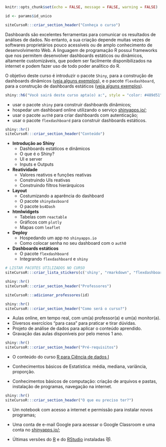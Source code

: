 ```r
knitr::opts_chunk$set(echo = FALSE, message = FALSE, warning = FALSE)

id <- params$id_unico
```

```r
siteCursoR:::criar_section_header("Conheça o curso") 
```

Dashboards são excelentes ferramentas para comunicar os resultados de análises de dados. No entanto, a sua criação depende muitas vezes de softwares proprietários pouco acessíveis ou de amplo conhecimento de desenvolvimento Web.
A linguagem de programação R possui frameworks que nos permitem desenvolver dashboards estáticos ou dinâmicos, altamente customizáveis, que podem ser facilmente disponibilizados na internet e podem fazer uso de todo poder analítico do R.

O objetivo deste curso é introduzir o pacote `Shiny`, para a construção de dashboards dinâmicos ([veja alguns exemplos](https://shiny.rstudio.com/gallery/)), e o pacote `flexdashboard`, para a construção de dashboards estáticos ([veja alguns exemplos](https://rmarkdown.rstudio.com/flexdashboard/examples.html)).

```r
shiny::h6("Você sairá deste curso apta(o) a:", style = "color: #489d51")
```

::: {.voce-saira}
- usar o pacote `shiny` para construir dashboards dinâmicos;
- hospedar um dashboard online utilizando o serviço [shinyapps.io/](https://www.shinyapps.io/);
- usar o pacote `auth0` para criar dashboards com autenticação;
- usar o pacote `flexdashboard` para construir dashboards estáticos.
:::


```r
shiny::hr()
siteCursoR:::criar_section_header("Conteúdo")
```

::: {.row}

:::: {.column-esq}
- **Introdução ao Shiny**
  - Dashboards estáticos e dinâmicos
  - O que é o Shiny?
  - UI e server
  - Inputs e Outputs
- **Reatividade**
  - Valores reativos e funções reativas
  - Construindo UIs reativas
  - Construindo filtros hierárquicos
- **Layout**
  - Costumizando a aparência do dashboard
  - O pacote `shinydasboard`
  - O pacote `bs4Dash`
- **htmlwidgets**
  - Tabelas com `reactable`
  - Gráficos com `plotly`
  - Mapas com `leaflet`
- **Deploy**
  - Hospedando um app no `shinyapps.io`
  - Como colocar senha no seu dashboard com o `auth0`
- **Dashboards estáticos**
  - O pacote `flexdashboard`
  - Integrando `flexdashboard` e `shiny`
::::

:::: {.column-dir}

::::: {.row .justify-content-center}
```r
# LISTAR PACOTES UTILIZADOS NO CURSO
siteCursoR:::criar_lista_stickers(c('shiny', "rmarkdown", "flexdashboard", "auth0", ""))
```
:::::

:::: 

:::


```r
shiny::hr()
siteCursoR:::criar_section_header("Professores")
```

```r
siteCursoR:::adicionar_professores(id)
```

```r
shiny::hr()
siteCursoR:::criar_section_header("Como será o curso?")
```

- Aulas online, em tempo real, com um(a) professor(a) e um(a) monitor(a). 
- Diversos exercícios "para casa" para praticar e tirar dúvidas.
- Projeto de análise de dados para aplicar o conteúdo aprendido.
- Gravação das aulas disponíveis por pelo menos 1 ano.

```r
shiny::hr()
siteCursoR:::criar_section_header("Pré-requisitos") 
```


- O conteúdo do curso [R para Ciência de dados I](https://www.curso-r.com/cursos/r4ds-1)

- Conhecimentos básicos de Estatística: média, mediana, variância, proporção.

- Conhecimentos básicos de computação: criação de arquivos e pastas, instalação de programas, navegação na internet.

```r
shiny::hr()
siteCursoR:::criar_section_header("O que eu preciso ter?")
```

- Um notebook com acesso a internet e permissão para instalar novos programas;

- Uma conta de e-mail Google para acessar o Google Classroom e uma conta no [shinyapps.io/](https://www.shinyapps.io/);

-  Últimas versões do [R](https://cran.r-project.org/) e do [RStudio](https://www.rstudio.com/products/rstudio/download/) instaladas &#128571;.
